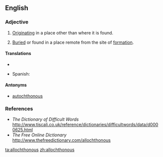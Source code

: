 ==English==

===Adjective===
{{en-adj|-}}

# [[originate|Originating]] in a place other than where it is found.
# {{geology}} [[buried|Buried]] or found in a place remote from the site of [[formation]].

====Translations====
{{trans-top|originating in a place other than where it is found}}
* {{trreq|Finnish}}
{{trans-mid}}
* Spanish:{{t|es|alóctono}}
{{trans-bottom}}

====Antonyms====
*[[autochthonous]]

===References===
* ''The Dictionary of Difficult Words'' [[http://www.tiscali.co.uk/reference/dictionaries/difficultwords/data/d0000625.html]]
* ''The Free Online Dictionary'' [[http://www.thefreedictionary.com/allochthonous]]

[[ta:allochthonous]]
[[zh:allochthonous]]